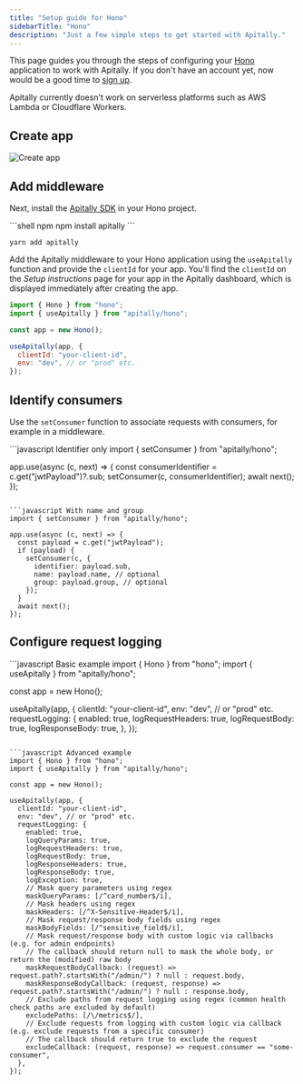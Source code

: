 ```yaml
---
title: "Setup guide for Hono"
sidebarTitle: "Hono"
description: "Just a few simple steps to get started with Apitally."
---
```



This page guides you through the steps of configuring your [Hono](https://hono.dev) application to work with Apitally. If you don't have an account yet, now would be a good time to [sign up](https://app.apitally.io/?signup).

<SetupGuideStartSnippet framework="Hono" />

<Warning>Apitally currently doesn't work on serverless platforms such as AWS Lambda or Cloudflare Workers.</Warning>

## Create app

<CreateAppSnippet1 framework="Hono" />

<img src="https://assets.apitally.io/docs/2025-07-08/create-app.webp" alt="Create app" class="rounded-xl" />

<CreateAppSnippet2 />

## Add middleware

Next, install the [Apitally SDK](https://www.npmjs.com/package/apitally) in your Hono project.

<CodeGroup>
```shell npm
npm install apitally
```

```shell yarn
yarn add apitally
```
</CodeGroup>

Add the Apitally middleware to your Hono application using the `useApitally` function and provide the `clientId` for your app.
You'll find the `clientId` on the _Setup instructions_ page for your app in the Apitally dashboard, which is displayed immediately after creating the app.

```javascript
import { Hono } from "hono";
import { useApitally } from "apitally/hono";

const app = new Hono();

useApitally(app, {
  clientId: "your-client-id",
  env: "dev", // or "prod" etc.
});
```

<div>
  <Snippet file="middleware-first-note.mdx" />
</div>

<Snippet file="add-middleware-check.mdx" />

## Identify consumers

<Snippet file="identify-consumers.mdx" />

Use the `setConsumer` function to associate requests with consumers, for example in a middleware.

<CodeGroup>
```javascript Identifier only
import { setConsumer } from "apitally/hono";

app.use(async (c, next) => {
  const consumerIdentifier = c.get("jwtPayload")?.sub;
  setConsumer(c, consumerIdentifier);
  await next();
});
```

```javascript With name and group
import { setConsumer } from "apitally/hono";

app.use(async (c, next) => {
  const payload = c.get("jwtPayload");
  if (payload) {
    setConsumer(c, {
      identifier: payload.sub,
      name: payload.name, // optional
      group: payload.group, // optional
    });
  }
  await next();
});
```
</CodeGroup>

<Snippet file="identify-consumers-check.mdx" />

## Configure request logging

<RequestLoggingConfigSnippet language="javascript" />

<CodeGroup>
```javascript Basic example
import { Hono } from "hono";
import { useApitally } from "apitally/hono";

const app = new Hono();

useApitally(app, {
  clientId: "your-client-id",
  env: "dev", // or "prod" etc.
  requestLogging: {
    enabled: true,
    logRequestHeaders: true,
    logRequestBody: true,
    logResponseBody: true,
  },
});
```

```javascript Advanced example
import { Hono } from "hono";
import { useApitally } from "apitally/hono";

const app = new Hono();

useApitally(app, {
  clientId: "your-client-id",
  env: "dev", // or "prod" etc.
  requestLogging: {
    enabled: true,
    logQueryParams: true,
    logRequestHeaders: true,
    logRequestBody: true,
    logResponseHeaders: true,
    logResponseBody: true,
    logException: true,
    // Mask query parameters using regex
    maskQueryParams: [/^card_number$/i],
    // Mask headers using regex
    maskHeaders: [/^X-Sensitive-Header$/i],
    // Mask request/response body fields using regex
    maskBodyFields: [/^sensitive_field$/i],
    // Mask request/response body with custom logic via callbacks (e.g. for admin endpoints)
    // The callback should return null to mask the whole body, or return the (modified) raw body
    maskRequestBodyCallback: (request) => request.path?.startsWith("/admin/") ? null : request.body,
    maskResponseBodyCallback: (request, response) => request.path?.startsWith("/admin/") ? null : response.body,
    // Exclude paths from request logging using regex (common health check paths are excluded by default)
    excludePaths: [/\/metrics$/],
    // Exclude requests from logging with custom logic via callback (e.g. exclude requests from a specific consumer)
    // The callback should return true to exclude the request
    excludeCallback: (request, response) => request.consumer == "some-consumer",
  },
});
```
</CodeGroup>
